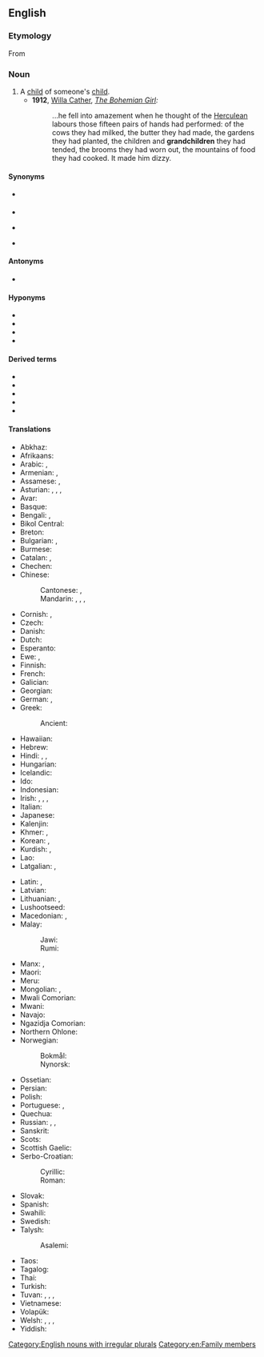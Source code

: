 ==English==
{{wikipedia}}

===Etymology===
From {{prefix|en|grand|child}}

===Noun===
{{en-noun|grandchildren}}

# A [[child]] of someone's [[child]].
#* '''1912''', [[w:Willa Cather|Willa Cather]], ''[[w:The Bohemian Girl (short story)|The Bohemian Girl]]:''
#*: ...he fell into amazement when he thought of the [[Herculean]] labours those fifteen pairs of hands had performed: of the cows they had milked, the butter they had made, the gardens they had planted, the children and '''grandchildren''' they had tended, the brooms they had worn out, the mountains of food they had cooked. It made him dizzy.

====Synonyms====
* {{l|en|grandkid}} {{q|informal}}
* {{l|en|grandoffspring}}
* {{l|en|grandwean}} {{q|Scotland}}
* {{l|en|oe}}

====Antonyms====
* {{sense|with regard to ancestry}} {{l|en|grandparent}}

====Hyponyms====
* {{l|en|granddaughter}}
* {{l|en|grandson}}
* {{l|en|maternal grandchild}}
* {{l|en|paternal grandchild}}

====Derived terms====
* {{l|en|great-grandchild}}
* {{l|en|great-great-grandchild}}
* {{l|en|maternal grandchild}}
* {{l|en|paternal grandchild}}
* {{l|en|stepgrandchild}}

====Translations====
{{trans-top|child of someone’s child}}
* Abkhaz: {{t-needed|ab}}
* Afrikaans: {{t+|af|kleinkind|n}}
* Arabic: {{t|ar|حَفِيد|m}} {{qualifier|grandson}}, {{t|ar|حَفِيدَة|f}} {{qualifier|granddaughter}}
* Armenian: {{t+|hy|թոռ}}, {{t+|hy|թոռնիկ}}
* Assamese: {{t|as|নাতি|m}}, {{t|as|নাতিনী|f}}
* Asturian: {{t+|ast|nietu|m}}, {{t+|ast|ñetu|m}}, {{t+|ast|nieta|f}}, {{t+|ast|ñeta|f}}
* Avar: {{t-needed|av}}
* Basque: {{t+|eu|biloba}}
* Bengali: {{t|bn|নাতি}} {{q|grandson}}, {{t|bn|নাতনি}} {{q|granddaughter}}
* Bikol Central: {{t|bcl|makuapo}}
* Breton: {{t|br|bugel-bihan|f}}
* Bulgarian: {{t+|bg|внук|m}}, {{t+|bg|вну́чка|f}}
* Burmese: {{t+|my|မြေး}}
* Catalan: {{t+|ca|nét|m}}, {{t+|ca|néta|f}}
* Chechen: {{t-needed|ce}}
* Chinese:
*: Cantonese: {{t|yue|孫}}, {{t|yue|孙|tr=syun1}}
*: Mandarin: {{t+|cmn|孫子|tr=sūnzi}}, {{t+|cmn|孫兒}}, {{t+|cmn|孙儿|tr=sūn'ér}} {{qualifier|grandson}}, {{t+|cmn|孫女|tr=sūnnǚ}} {{qualifier|granddaughter}}
* Cornish: {{t|kw|flogh gwynn|m}}, {{t|kw|flogh gwydn|m}}
* Czech: {{t+|cs|vnouče|n}}
* Danish: {{t+|da|barnebarn|n}}
* Dutch: {{t+|nl|kleinkind|n}}
* Esperanto: {{t|eo|genepo}}
* Ewe: {{t|ee|tɔgbuiyɔvi|n}}, {{t|ee|mamayɔvi|n}}
* Finnish: {{t+|fi|lapsenlapsi}}
* French: {{t+|fr|petit-enfant|m}}
* Galician: {{t+|gl|neto|m}}
* Georgian: {{t+|ka|შვილიშვილი}}
* German: {{t+|de|Enkel|m}}, {{t+|de|Enkelkind|n}}
* Greek: {{t+|el|εγγόνι|n}}
*: Ancient: {{t|grc|ἔγγονος|m}}
* Hawaiian: {{t|haw|moʻopuna}}
* Hebrew: {{t+|he|נכד|m|tr=nekhed}}
* Hindi: {{t+|hi|नाती|m}}, {{t+|hi|पोता|m}}, {{t+|hi|पोती|f}}
* Hungarian: {{t+|hu|unoka}}
* Icelandic: {{t+|is|barnabarn|n}}
* Ido: {{t+|io|nepoto}}
* Indonesian: {{t+|id|cucu}}
* Irish: {{t|ga|garpháiste|m}}, {{t|ga|ó|m}} {{qualifier|archaic}}, {{t|ga|duine garchlainne|m}}, {{t|ga|clann clainne|f-p}}
* Italian: {{t+|it|nipote|m|f}}
* Japanese: {{t+|ja|孫|tr=まご, mago}}
* Kalenjin: {{t|kln|mjokoret}}
* Khmer: {{t+|km|ចៅ|tr=chav}}, {{t+|km|នត្តា|tr=noattaa}}
* Korean: {{t+|ko|손주}}, {{t|ko|외손주}}
* Kurdish: {{t+|kmr|nevî}}, {{t+|kmr|torin}}
* Lao: {{t|lo|ຫລານ}}
* Latgalian: {{t|ltg|bārnubārns}}, {{t|ltg|unuks}}
{{trans-mid}}
* Latin: {{t+|la|nepos|m}}, {{t+|la|neptis|f}}
* Latvian: {{t|lv|mazbērns}}
* Lithuanian: {{t|lt|vaikaitis}}, {{t|lt|anūkas}}
* Lushootseed: {{t|lut|ʔibac}}
* Macedonian: {{t|mk|внук|m}}, {{t|mk|вну́ка|f}}
* Malay:
*: Jawi: {{t|ms|چوچو}}
*: Rumi: {{t+|ms|cucu}}
* Manx: {{t|gv|cloan ny clienney|f}}, {{t|gv|oe|f}}
* Maori: {{t|mi|mokopuna}}
* Meru: {{t|mer|kajuju}}
* Mongolian: {{t+|mn|ач}}, {{t+|mn|зээ}}
* Mwali Comorian: {{t|wlc|mdjuhu|c1|c2}}
* Mwani: {{t|wmw|njukulu}}
* Navajo: {{t|nv|bitsóóké}}
* Ngazidja Comorian: {{t|zdj|mdjuhu}}
* Northern Ohlone: {{t|cst|tsót̄so}}
* Norwegian:
*: Bokmål: {{t+|nb|barnebarn|n}}
*: Nynorsk: {{t|nn|barnebarn|n}}
* Ossetian: {{t-needed|os}}
* Persian: {{t+|fa|نوه|tr=nave}}
* Polish: {{t|pl|wnuczę|n}}
* Portuguese: {{t+|pt|neto|m}}, {{t+|pt|neta|f}}
* Quechua: {{t|qu|willka}}
* Russian: {{t+|ru|внук|m}} {{qualifier|grandson}}, {{t+|ru|вну́чка|f}} {{qualifier|granddaughter}}, {{t+|ru|внук|m-p|alt=вну́ки}} {{qualifier|grandchildren}}
* Sanskrit: {{t+|sa|नपात्|m|f}}
* Scots: {{t|sco|oe}}
* Scottish Gaelic: {{t+|gd|ogha|m}}
* Serbo-Croatian:
*: Cyrillic: {{t|sh|у̀нуче|n}}
*: Roman: {{t+|sh|ùnuče|n}}
* Slovak: {{t|sk|vnúča|n}}
* Spanish: {{t+|es|nieto|m}}
* Swahili: {{t+|sw|mjukuu}}
* Swedish: {{t+|sv|barnbarn|n}}
* Talysh:
*: Asalemi: {{t|tly|نوه|tr=nava}}
* Taos: {{t|twf|mą́kuna}}
* Tagalog: {{t+|tl|apo}}
* Thai: {{t+|th|หลาน}}
* Turkish: {{t+|tr|torun}}
* Tuvan: {{t|tyv|уруунуң уруу}}, {{t|tyv|уруунуң оглу}}, {{t|tyv|оглунуң уруу}}, {{t|tyv|оглунуң оглу}}
* Vietnamese: {{t+|vi|cháu}}
* Volapük: {{t+|vo|poscil}}
* Welsh: {{t+|cy|ŵyr|m}}, {{t|cy|wyrion|m-p}}, {{t|cy|wyres|f}}, {{t|cy|wyresau|f-p}}
* Yiddish: {{t|yi|אייניקל|n}}
{{trans-bottom}}

[[Category:English nouns with irregular plurals]]
[[Category:en:Family members]]